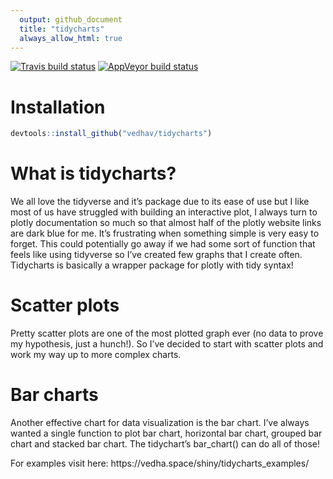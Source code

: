 ```yaml
---
  output: github_document
  title: "tidycharts"
  always_allow_html: true
---
```


[![Travis build status](https://travis-ci.com/vedhav/tidycharts.svg?branch=master)](https://travis-ci.com/vedhav/tidycharts)
[![AppVeyor build status](https://ci.appveyor.com/api/projects/status/github/vedhav/tidycharts?branch=master&svg=true)](https://ci.appveyor.com/project/vedhav/tidycharts)

# Installation

  ```r
devtools::install_github("vedhav/tidycharts")
```

# What is tidycharts?

We all love the tidyverse and it's package due to its ease of use but I like most of us have struggled with building an interactive plot, I always turn to plotly documentation so much so that almost half of the plotly website links are dark blue for me. It's frustrating when something simple is very easy to forget. This could potentially go away if we had some sort of function that feels like using tidyverse so I've created few graphs that I create often. Tidycharts is basically a wrapper package for plotly with tidy syntax!

# Scatter plots

Pretty scatter plots are one of the most plotted graph ever (no data to prove my hypothesis, just a hunch!). So I've decided to start with scatter plots and work my way up to more complex charts.

# Bar charts

Another effective chart for data visualization is the bar chart. I've always wanted a single function to plot bar chart, horizontal bar chart, grouped bar chart and stacked bar chart. The tidychart's bar_chart() can do all of those!

For examples visit here: https://vedha.space/shiny/tidycharts_examples/
